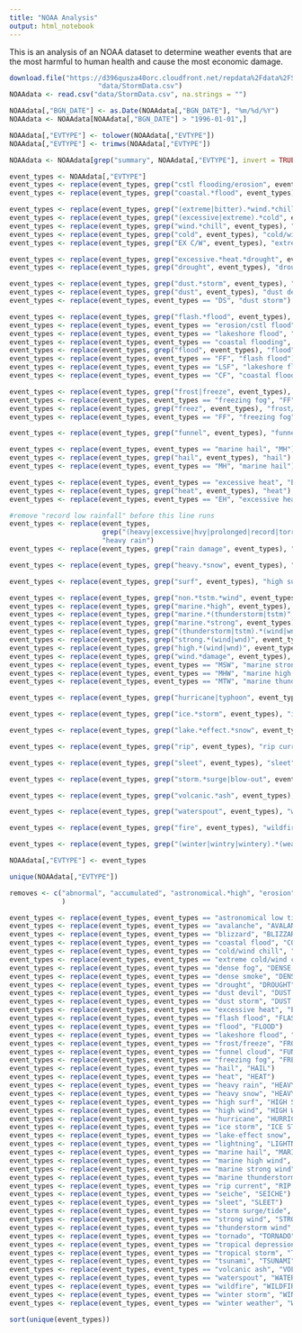 ```yaml
---
title: "NOAA Analysis"
output: html_notebook
---
```


This is an analysis of an NOAA dataset to determine weather events that are the
most harmful to human health and cause the most economic damage.

```r
download.file("https://d396qusza40orc.cloudfront.net/repdata%2Fdata%2FStormData.csv.bz2",
                      "data/StormData.csv")
NOAAdata <- read.csv("data/StormData.csv", na.strings = "")

NOAAdata[,"BGN_DATE"] <- as.Date(NOAAdata[,"BGN_DATE"], "%m/%d/%Y")
NOAAdata <- NOAAdata[NOAAdata[,"BGN_DATE"] > "1996-01-01",]
```
```r

NOAAdata[,"EVTYPE"] <- tolower(NOAAdata[,"EVTYPE"])
NOAAdata[,"EVTYPE"] <- trimws(NOAAdata[,"EVTYPE"])

NOAAdata <- NOAAdata[grep("summary", NOAAdata[,"EVTYPE"], invert = TRUE),]

event_types <- NOAAdata[,"EVTYPE"]
event_types <- replace(event_types, grep("cstl flooding/erosion", event_types), "coastal flooding")
event_types <- replace(event_types, grep("coastal.*flood", event_types), "coastal flooding")

event_types <- replace(event_types, grep("(extreme|bitter).*wind.*chill", event_types), "EX C/W")
event_types <- replace(event_types, grep("(excessive|extreme).*cold", event_types), "EX C/W")
event_types <- replace(event_types, grep("wind.*chill", event_types), "cold/wind chill")
event_types <- replace(event_types, grep("cold", event_types), "cold/wind chill")
event_types <- replace(event_types, grep("EX C/W", event_types), "extreme cold/wind chill")

event_types <- replace(event_types, grep("excessive.*heat.*drought", event_types), "excessive heat")
event_types <- replace(event_types, grep("drought", event_types), "drought")

event_types <- replace(event_types, grep("dust.*storm", event_types), "DS")
event_types <- replace(event_types, grep("dust", event_types), "dust devil")
event_types <- replace(event_types, event_types == "DS", "dust storm")

event_types <- replace(event_types, grep("flash.*flood", event_types), "FF")
event_types <- replace(event_types, event_types == "erosion/cstl flood", "coastal flood")
event_types <- replace(event_types, event_types == "lakeshore flood", "LSF")
event_types <- replace(event_types, event_types == "coastal flooding", "CF")
event_types <- replace(event_types, grep("flood", event_types), "flood")
event_types <- replace(event_types, event_types == "FF", "flash flood")
event_types <- replace(event_types, event_types == "LSF", "lakeshore flood")
event_types <- replace(event_types, event_types == "CF", "coastal flood")

event_types <- replace(event_types, grep("frost|freeze", event_types), "frost/freeze")
event_types <- replace(event_types, event_types == "freezing fog", "FF")
event_types <- replace(event_types, grep("freez", event_types), "frost/freeze")
event_types <- replace(event_types, event_types == "FF", "freezing fog")

event_types <- replace(event_types, grep("funnel", event_types), "funnel cloud")

event_types <- replace(event_types, event_types == "marine hail", "MH")
event_types <- replace(event_types, grep("hail", event_types), "hail")
event_types <- replace(event_types, event_types == "MH", "marine hail")

event_types <- replace(event_types, event_types == "excessive heat", "EH")
event_types <- replace(event_types, grep("heat", event_types), "heat")
event_types <- replace(event_types, event_types == "EH", "excessive heat")

#remove "record low rainfall" before this line runs
event_types <- replace(event_types, 
                       grep("(heavy|excessive|hvy|prolonged|record|torrential).*rain", event_types),
                       "heavy rain")
event_types <- replace(event_types, grep("rain damage", event_types), "heavy rain")

event_types <- replace(event_types, grep("heavy.*snow", event_types), "heavy snow")

event_types <- replace(event_types, grep("surf", event_types), "high surf")

event_types <- replace(event_types, grep("non.*tstm.*wind", event_types), "wind")
event_types <- replace(event_types, grep("marine.*high", event_types), "MHW")
event_types <- replace(event_types, grep("marine.*(thunderstorm|tstm)", event_types), "MTW")
event_types <- replace(event_types, grep("marine.*strong", event_types), "MSW")
event_types <- replace(event_types, grep("(thunderstorm|tstm).*(wind|wnd)", event_types), "thunderstorm wind")
event_types <- replace(event_types, grep("strong.*(wind|wnd)", event_types), "strong wind")
event_types <- replace(event_types, grep("high.*(wind|wnd)", event_types), "high wind")
event_types <- replace(event_types, grep("wind.*damage", event_types), "high wind")
event_types <- replace(event_types, event_types == "MSW", "marine strong wind")
event_types <- replace(event_types, event_types == "MHW", "marine high wind")
event_types <- replace(event_types, event_types == "MTW", "marine thunderstorm wind")

event_types <- replace(event_types, grep("hurricane|typhoon", event_types), "hurricane")

event_types <- replace(event_types, grep("ice.*storm", event_types), "ice storm")

event_types <- replace(event_types, grep("lake.*effect.*snow", event_types), "lake-effect snow")

event_types <- replace(event_types, grep("rip", event_types), "rip current")

event_types <- replace(event_types, grep("sleet", event_types), "sleet")

event_types <- replace(event_types, grep("storm.*surge|blow-out", event_types), "storm surge/tide")

event_types <- replace(event_types, grep("volcanic.*ash", event_types), "volcanic ash")

event_types <- replace(event_types, grep("waterspout", event_types), "waterspout")

event_types <- replace(event_types, grep("fire", event_types), "wildfire")

event_types <- replace(event_types, grep("(winter|wintry|wintery).*(weather|mix)", event_types), "winter weather")

NOAAdata[,"EVTYPE"] <- event_types

unique(NOAAdata[,"EVTYPE"])
```

```r
removes <- c("abnormal", "accumulated", "astronomical.*high", "erosion", 
             )

```

```r

event_types <- replace(event_types, event_types == "astronomical low tide", "ASTRONOMICAL LOW TIDE")
event_types <- replace(event_types, event_types == "avalanche", "AVALANCHE")
event_types <- replace(event_types, event_types == "blizzard", "BLIZZARD")
event_types <- replace(event_types, event_types == "coastal flood", "COASTAL FLOOD")
event_types <- replace(event_types, event_types == "cold/wind chill", "COLD/WIND CHILL")
event_types <- replace(event_types, event_types == "extreme cold/wind chill", "EXTREME COLD/WIND CHILL")
event_types <- replace(event_types, event_types == "dense fog", "DENSE FOG")
event_types <- replace(event_types, event_types == "dense smoke", "DENSE SMOKE")
event_types <- replace(event_types, event_types == "drought", "DROUGHT")
event_types <- replace(event_types, event_types == "dust devil", "DUST DEVIL")
event_types <- replace(event_types, event_types == "dust storm", "DUST STORM")
event_types <- replace(event_types, event_types == "excessive heat", "EXCESSIVE HEAT")
event_types <- replace(event_types, event_types == "flash flood", "FLASH FLOOD")
event_types <- replace(event_types, event_types == "flood", "FLOOD")
event_types <- replace(event_types, event_types == "lakeshore flood", "LAKESHORE FLOOD")
event_types <- replace(event_types, event_types == "frost/freeze", "FROST/FREEZE")
event_types <- replace(event_types, event_types == "funnel cloud", "FUNNEL CLOUD")
event_types <- replace(event_types, event_types == "freezing fog", "FREEZING FOG")
event_types <- replace(event_types, event_types == "hail", "HAIL")
event_types <- replace(event_types, event_types == "heat", "HEAT")
event_types <- replace(event_types, event_types == "heavy rain", "HEAVY RAIN")
event_types <- replace(event_types, event_types == "heavy snow", "HEAVY SNOW")
event_types <- replace(event_types, event_types == "high surf", "HIGH SURF")
event_types <- replace(event_types, event_types == "high wind", "HIGH WIND")
event_types <- replace(event_types, event_types == "hurricane", "HURRICANE")
event_types <- replace(event_types, event_types == "ice storm", "ICE STORM")
event_types <- replace(event_types, event_types == "lake-effect snow", "LAKE-EFFECT SNOW")
event_types <- replace(event_types, event_types == "lightning", "LIGHTNING")
event_types <- replace(event_types, event_types == "marine hail", "MARINE HAIL")
event_types <- replace(event_types, event_types == "marine high wind", "MARINE HIGH WIND")
event_types <- replace(event_types, event_types == "marine strong wind", "MARINE STRONG WIND")
event_types <- replace(event_types, event_types == "marine thunderstorm wind", "MARINE THUNDERSTORM WIND")
event_types <- replace(event_types, event_types == "rip current", "RIP CURRENT")
event_types <- replace(event_types, event_types == "seiche", "SEICHE")
event_types <- replace(event_types, event_types == "sleet", "SLEET")
event_types <- replace(event_types, event_types == "storm surge/tide", "STORM SURGE/TIDE")
event_types <- replace(event_types, event_types == "strong wind", "STRONG WIND")
event_types <- replace(event_types, event_types == "thunderstorm wind", "THUNDERSTORM WIND")
event_types <- replace(event_types, event_types == "tornado", "TORNADO")
event_types <- replace(event_types, event_types == "tropical depression", "TROPICAL DEPRESSION")
event_types <- replace(event_types, event_types == "tropical storm", "TROPICAL STORM")
event_types <- replace(event_types, event_types == "tsunami", "TSUNAMI")
event_types <- replace(event_types, event_types == "volcanic ash", "VOLCANIC ASH")
event_types <- replace(event_types, event_types == "waterspout", "WATERSPOUT")
event_types <- replace(event_types, event_types == "wildfire", "WILDFIRE")
event_types <- replace(event_types, event_types == "winter storm", "WINTER STORM")
event_types <- replace(event_types, event_types == "winter weather", "WINTER WEATHER")

sort(unique(event_types))

```

